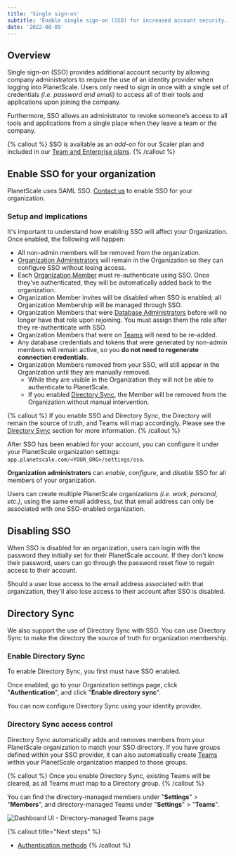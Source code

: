 ```yaml
---
title: 'Single sign-on'
subtitle: 'Enable single sign-on (SSO) for increased account security.'
date: '2022-08-09'
---
```


## Overview

Single sign-on (SSO) provides additional account security by allowing company administrators to require the use of an identity provider when logging into PlanetScale. Users only need to sign in once with a single set of credentials _(i.e. password and email)_ to access all of their tools and applications upon joining the company.

Furthermore, SSO allows an administrator to revoke someone’s access to all tools and applications from a single place when they leave a team or the company.

{% callout %}
  SSO is available as an _add-on_ for our Scaler plan and included in our
  [Team and Enterprise plans](/docs/concepts/billing#planetscale-plans).
{% /callout %}

## Enable SSO for your organization

PlanetScale uses SAML SSO. [Contact us](/contact) to enable SSO for your organization.

### Setup and implications

It's important to understand how enabling SSO will affect your Organization. Once enabled, the following will happen:

- All non-admin members will be removed from the organization.
- [Organization Administrators](/docs/concepts/access-control#organization-administrator) will remain in the Organization so they can configure SSO without losing access.
- Each [Organization Member](https://app.planetscale.com/planetscale/settings/members) must re-authenticate using SSO. Once they've authenticated, they will be automatically added back to the organization.
- Organization Member invites will be disabled when SSO is enabled; all Organization Membership will be managed through SSO.
- Organization Members that were [Database Administrators](/docs/concepts/access-control#database-administrator) before will no longer have that role upon rejoining. You must assign them the role after they re-authenticate with SSO.
- Organization Members that were on [Teams](/docs/concepts/teams) will need to be re-added.
- Any database credentials and tokens that were generated by non-admin members will remain active, so you **do not need to regenerate connection credentials**.
- Organization Members removed from your SSO, will still appear in the Organization until they are manually removed.
  - While they are visible in the Organization they will not be able to authenticate to PlanetScale.
  - If you enabled [Directory Sync](#directory-sync), the Member will be removed from the Organization without manual intervention.

{% callout %}
  If you enable SSO and Directory Sync, the Directory will remain the source of truth, and Teams will map accordingly.
  Please see the [Directory Sync](#directory-sync) section for more information.
{% /callout %}

After SSO has been enabled for your account, you can configure it under your PlanetScale organization settings: `app.planetscale.com/<YOUR_ORG>/settings/sso`.

**Organization administrators** can _enable_, _configure_, and _disable_ SSO for all members of your organization.

Users can create multiple PlanetScale organizations _(i.e. work, personal, etc.)_, using the same email address, but that email address can only be associated with one SSO-enabled organization.

## Disabling SSO

When SSO is disabled for an organization, users can login with the password they initially set for their PlanetScale account. If they don't know their password, users can go through the password reset flow to regain access to their account.

Should a user lose access to the email address associated with that organization, they'll also lose access to their account after SSO is disabled.

## Directory Sync

We also support the use of Directory Sync with SSO. You can use Directory Sync to make the directory the source of truth for organization membership.

### Enable Directory Sync

To enable Directory Sync, you first must have SSO enabled.

Once enabled, go to your Organization settings page, click "**Authentication**", and click "**Enable directory sync**".

You can now configure Directory Sync using your identity provider.

### Directory Sync access control

Directory Sync automatically adds and removes members from your PlanetScale organization to match your SSO directory. If you have groups defined within your SSO provider, it can also automatically create [Teams](/docs/concepts/teams) within your PlanetScale organization mapped to those groups.

{% callout %}
  Once you enable Directory Sync, existing Teams will be cleared, as all Teams must map to a Directory group.
{% /callout %}

You can find the directory-managed members under "**Settings**" > "**Members**", and directory-managed Teams under "**Settings**" > "**Teams**".

![Dashboard UI - Directory-managed Teams page](/docs/concepts/sso/managed.png)

{% callout title="Next steps" %}
  * [Authentication methods](/docs/concepts/authentication-methods)
{% /callout %}
